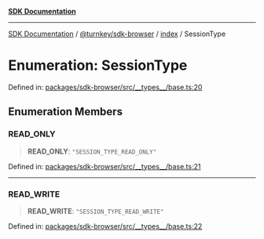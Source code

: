 [**SDK Documentation**](../../../../README.mdx)

***

[SDK Documentation](../../../../packages.mdx) / [@turnkey/sdk-browser](../../README.mdx) / [index](../README.mdx) / SessionType

# Enumeration: SessionType

Defined in: [packages/sdk-browser/src/\_\_types\_\_/base.ts:20](https://github.com/tkhq/sdk/blob/e1b1a69bdd608320aaf03cc2dbbf68dc0c52b28d/packages/sdk-browser/src/__types__/base.ts#L20)

## Enumeration Members

### READ\_ONLY

> **READ\_ONLY**: `"SESSION_TYPE_READ_ONLY"`

Defined in: [packages/sdk-browser/src/\_\_types\_\_/base.ts:21](https://github.com/tkhq/sdk/blob/e1b1a69bdd608320aaf03cc2dbbf68dc0c52b28d/packages/sdk-browser/src/__types__/base.ts#L21)

***

### READ\_WRITE

> **READ\_WRITE**: `"SESSION_TYPE_READ_WRITE"`

Defined in: [packages/sdk-browser/src/\_\_types\_\_/base.ts:22](https://github.com/tkhq/sdk/blob/e1b1a69bdd608320aaf03cc2dbbf68dc0c52b28d/packages/sdk-browser/src/__types__/base.ts#L22)
